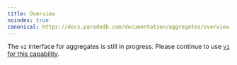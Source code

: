 ```yaml
---
title: Overview
noindex: true
canonical: https://docs.paradedb.com/documentation/aggregates/overview
---
```


The `v2` interface for aggregates is still in progress. Please continue to use [`v1` for this capability](/documentation/aggregates/overview).
